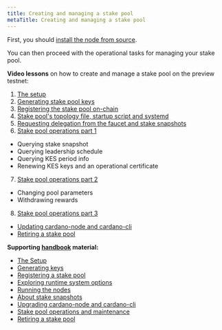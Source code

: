 ```yaml
---
title: Creating and managing a stake pool
metaTitle: Creating and managing a stake pool
---
```


First, you should [install the node from source](https://github.com/input-output-hk/cardano-node-wiki/blob/main/docs/getting-started/install.md).

You can then proceed with the operational tasks for managing your stake pool.

**Video lessons** on how to create and manage a stake pool on the preview testnet: 

1. [The setup](https://youtu.be/6AQaPdmxnfo)
2. [Generating stake pool keys](https://youtu.be/xydi4_pqOdo)
3. [Registering the stake pool on-chain](https://youtu.be/9UK_EFG-nkA)
4. [Stake pool's topology file, startup script and systemd](https://youtu.be/1CaMmsgFPnw)
5. [Requesting delegation from the faucet and stake snapshots](https://youtu.be/t5BOFmy6IYg)
6. [Stake pool operations part 1](https://youtu.be/NCdsk75-7NA)

- Querying stake snapshot
- Querying leadership schedule
- Querying KES period info
- Renewing KES keys and an operational certificate
    
7. [Stake pool operations part 2](https://youtu.be/2LHCWyvM4Lc)

- Changing pool parameters
- Withdrawing rewards
        
8. [Stake pool operations part 3](https://www.youtube.com/watch?v=WcT2gyflJKg)
    
- [Updating cardano-node and cardano-cli](https://youtu.be/WcT2gyflJKg)
- [Retiring a stake pool](https://youtu.be/x4Igwc_WaoA)

**Supporting [handbook](/cardano-course/handbook/create-a-stake-pool)  material:**

- [The Setup](https://cardano-course.gitbook.io/cardano-course/handbook/create-a-stake-pool/the-setup)
- [Generating keys](https://cardano-course.gitbook.io/cardano-course/handbook/create-a-stake-pool/generate-keys)
- [Registering a stake pool](https://cardano-course.gitbook.io/cardano-course/handbook/create-a-stake-pool/register-stake-pool)
- [Exploring runtime system options](https://cardano-course.gitbook.io/cardano-course/handbook/create-a-stake-pool/runtime-system-options)
- [Running the nodes](https://cardano-course.gitbook.io/cardano-course/handbook/create-a-stake-pool/running-the-nodes)
- [About stake snapshots](https://cardano-course.gitbook.io/cardano-course/handbook/create-a-stake-pool/stake-snapshots)
- [Upgrading cardano-node and cardano-cli](https://cardano-course.gitbook.io/cardano-course/handbook/create-a-stake-pool/upgrading-cardano-node-and-cardano-cli)
- [Stake pool operations and maintenance](https://cardano-course.gitbook.io/cardano-course/handbook/create-a-stake-pool/pool-maintainance)
- [Retiring a stake pool](https://cardano-course.gitbook.io/cardano-course/handbook/create-a-stake-pool/retiring-a-stake-pool)

